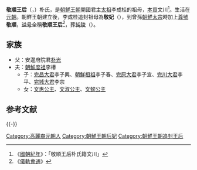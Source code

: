 '''敬順王后'''（{{lang|ko|경순왕후}}，{{bd|?||?|catIdx=Y}}）朴氏，是[[朝鮮王朝|朝鮮王朝]]開國君主[[李成桂|太祖]]李成桂的祖母，[[本貫|本貫]]文川<ref>《[[國朝紀年|國朝紀年]]》：「敬順王后朴氏籍文川」</ref>。生活在[[元朝|元朝]]。朝鮮王朝建立後，李成桂追封祖母為'''敬妃'''（{{lang|ko|경비}}），到曾孫[[朝鮮太宗|朝鮮太宗]]時加上[[尊號|尊號]]'''敬順'''，[[谥号|谥号]]全稱'''敬順王后'''<ref>《[[儀軌會通|儀軌會通]]》</ref>，葬[[純陵|純陵]]（{{lang|ko|순릉}}）。

== 家族 ==
*父：安邊府院君[[朴光|朴光]]
* 夫：[[朝鮮度祖|朝鮮度祖]]李椿
**子：[[完昌大君|完昌大君]]李子興、[[朝鮮桓祖|朝鮮桓祖]]李子春、[[完原大君|完原大君]]李子宣、[[完川大君|完川大君]]李平、[[完城大君|完城大君]]李宗
**女：[[文惠公主|文惠公主]]、[[文淑公主|文淑公主]]、[[文懿公主|文懿公主]]

== 参考文献 ==
{{Reflist}}

{{-}}
{{李朝王后及大韓皇后}}

[[Category:高麗裔元朝人|Category:高麗裔元朝人]]
[[Category:朝鮮王朝后妃|Category:朝鮮王朝后妃]]
[[Category:朝鮮王朝追封王后|Category:朝鮮王朝追封王后]]